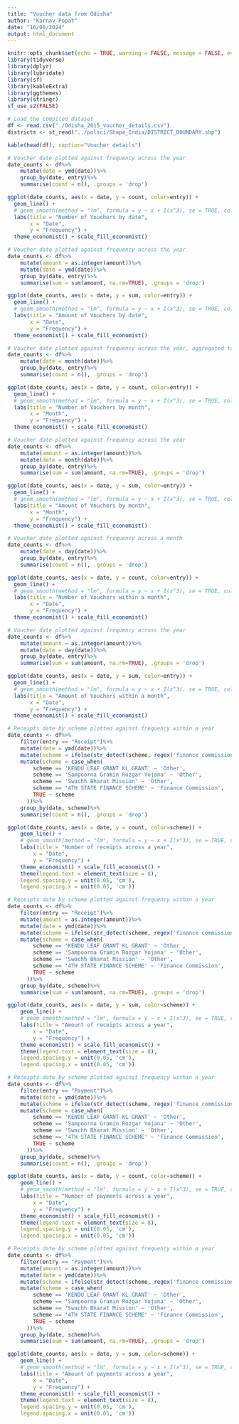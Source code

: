 ```yaml
---
title: "Voucher data from Odisha"
author: "Karnav Popat"
date: "16/06/2024"
output: html_document
---
```


```r
knitr::opts_chunk$set(echo = TRUE, warning = FALSE, message = FALSE, eval = TRUE)
library(tidyverse)
library(dplyr)
library(lubridate)
library(sf)
library(kableExtra)
library(ggthemes)
library(stringr)
sf_use_s2(FALSE)
```

```r
# Load the compiled dataset
df <- read.csv("./Odisha_2015_voucher_details.csv")
districts <- st_read("../polsci/Shape_India/DISTRICT_BOUNDARY.shp")
```

```r
kable(head(df), caption="Voucher details")
```

``` r
# Voucher date plotted against frequency across the year
date_counts <- df%>%
    mutate(date = ymd(date))%>%
    group_by(date, entry)%>%
    summarise(count = n(), .groups = 'drop')

ggplot(date_counts, aes(x = date, y = count, color=entry)) +
  geom_line() +
  # geom_smooth(method = "lm", formula = y ~ x + I(x^3), se = TRUE, color = "skyblue") + 
  labs(title = "Number of Vouchers by date",
       x = "Date",
       y = "Frequency") +
  theme_economist() + scale_fill_economist()
```

``` r
# Voucher date plotted against frequency across the year
date_counts <- df%>%
    mutate(amount = as.integer(amount))%>%
    mutate(date = ymd(date))%>%
    group_by(date, entry)%>%
    summarise(sum = sum(amount, na.rm=TRUE), .groups = 'drop')

ggplot(date_counts, aes(x = date, y = sum, color=entry)) +
  geom_line() +
  # geom_smooth(method = "lm", formula = y ~ x + I(x^3), se = TRUE, color = "skyblue") + 
  labs(title = "Amount of Vouchers by date",
       x = "Date",
       y = "Frequency") +
  theme_economist() + scale_fill_economist()
```

``` r
# Voucher date plotted against frequency across the year, aggregated to month
date_counts <- df%>%
    mutate(date = month(date))%>%
    group_by(date, entry)%>%
    summarise(count = n(), .groups = 'drop')

ggplot(date_counts, aes(x = date, y = count, color=entry)) +
  geom_line() +
  # geom_smooth(method = "lm", formula = y ~ x + I(x^3), se = TRUE, color = "skyblue") + 
  labs(title = "Number of Vouchers by month",
       x = "Month",
       y = "Frequency") +
  theme_economist() + scale_fill_economist()
```

``` r
# Voucher date plotted against frequency across the year
date_counts <- df%>%
    mutate(amount = as.integer(amount))%>%
    mutate(date = month(date))%>%
    group_by(date, entry)%>%
    summarise(sum = sum(amount, na.rm=TRUE), .groups = 'drop')

ggplot(date_counts, aes(x = date, y = sum, color=entry)) +
  geom_line() +
  # geom_smooth(method = "lm", formula = y ~ x + I(x^3), se = TRUE, color = "skyblue") + 
  labs(title = "Amount of Vouchers by month",
       x = "Month",
       y = "Frequency") +
  theme_economist() + scale_fill_economist()
```

``` r
# Voucher date plotted against frequency across a month
date_counts <- df%>%
    mutate(date = day(date))%>%
    group_by(date, entry)%>%
    summarise(count = n(), .groups = 'drop')

ggplot(date_counts, aes(x = date, y = count, color=entry)) +
  geom_line() +
  # geom_smooth(method = "lm", formula = y ~ x + I(x^3), se = TRUE, color = "skyblue") + 
  labs(title = "Number of Vouchers within a month",
       x = "Date",
       y = "Frequency") +
  theme_economist() + scale_fill_economist()
```

``` r
# Voucher date plotted against frequency across the year
date_counts <- df%>%
    mutate(amount = as.integer(amount))%>%
    mutate(date = day(date))%>%
    group_by(date, entry)%>%
    summarise(sum = sum(amount, na.rm=TRUE), .groups = 'drop')

ggplot(date_counts, aes(x = date, y = sum, color=entry)) +
  geom_line() +
  # geom_smooth(method = "lm", formula = y ~ x + I(x^3), se = TRUE, color = "skyblue") + 
  labs(title = "Amount of Vouchers within a month",
       x = "Date",
       y = "Frequency") +
  theme_economist() + scale_fill_economist()
```

``` r
# Receipts date by scheme plotted against frequency within a year
date_counts <- df%>%
    filter(entry == "Receipt")%>%
    mutate(date = ymd(date))%>%
    mutate(scheme = ifelse(str_detect(scheme, regex('finance commission', ignore_case=TRUE)), 'Finance Commission', scheme))%>%
    mutate(scheme = case_when(
        scheme == 'KENDU LEAF GRANT KL GRANT' ~ 'Other',
        scheme == 'Sampoorna Gramin Rozgar Yojana' ~ 'Other',
        scheme == 'Swachh Bharat Mission' ~ 'Other',
        scheme == '4TH STATE FINANCE SCHEME' ~ 'Finance Commission',
        TRUE ~ scheme
      ))%>%
    group_by(date, scheme)%>%
    summarise(count = n(), .groups = 'drop')

ggplot(date_counts, aes(x = date, y = count, color=scheme)) +
    geom_line() +
    # geom_smooth(method = "lm", formula = y ~ x + I(x^3), se = TRUE, color = "skyblue") + 
    labs(title = "Number of receipts across a year",
        x = "Date",
        y = "Frequency") +
    theme_economist() + scale_fill_economist() +
    theme(legend.text = element_text(size = 8),
    legend.spacing.y = unit(0.05, 'cm'),
    legend.spacing.x = unit(0.05, 'cm'))
```

``` r
# Receipts date by scheme plotted against frequency within a year
date_counts <- df%>%
    filter(entry == "Receipt")%>%
    mutate(amount = as.integer(amount))%>%
    mutate(date = ymd(date))%>%
    mutate(scheme = ifelse(str_detect(scheme, regex('finance commission', ignore_case=TRUE)), 'Finance Commission', scheme))%>%
    mutate(scheme = case_when(
        scheme == 'KENDU LEAF GRANT KL GRANT' ~ 'Other',
        scheme == 'Sampoorna Gramin Rozgar Yojana' ~ 'Other',
        scheme == 'Swachh Bharat Mission' ~ 'Other',
        scheme == '4TH STATE FINANCE SCHEME' ~ 'Finance Commission',
        TRUE ~ scheme
      ))%>%
    group_by(date, scheme)%>%
    summarise(sum = sum(amount, na.rm=TRUE), .groups = 'drop')

ggplot(date_counts, aes(x = date, y = sum, color=scheme)) +
    geom_line() +
    # geom_smooth(method = "lm", formula = y ~ x + I(x^3), se = TRUE, color = "skyblue") + 
    labs(title = "Amount of receipts across a year",
        x = "Date",
        y = "Frequency") +
    theme_economist() + scale_fill_economist() +
    theme(legend.text = element_text(size = 8),
    legend.spacing.y = unit(0.05, 'cm'),
    legend.spacing.x = unit(0.05, 'cm'))
```

``` r
# Receipts date by scheme plotted against frequency within a year
date_counts <- df%>%
    filter(entry == "Payment")%>%
    mutate(date = ymd(date))%>%
    mutate(scheme = ifelse(str_detect(scheme, regex('finance commission', ignore_case=TRUE)), 'Finance Commission', scheme))%>%
    mutate(scheme = case_when(
        scheme == 'KENDU LEAF GRANT KL GRANT' ~ 'Other',
        scheme == 'Sampoorna Gramin Rozgar Yojana' ~ 'Other',
        scheme == 'Swachh Bharat Mission' ~ 'Other',
        scheme == '4TH STATE FINANCE SCHEME' ~ 'Finance Commission',
        TRUE ~ scheme
      ))%>%
    group_by(date, scheme)%>%
    summarise(count = n(), .groups = 'drop')

ggplot(date_counts, aes(x = date, y = count, color=scheme)) +
    geom_line() +
    # geom_smooth(method = "lm", formula = y ~ x + I(x^3), se = TRUE, color = "skyblue") + 
    labs(title = "Number of payments across a year",
        x = "Date",
        y = "Frequency") +
    theme_economist() + scale_fill_economist() +
    theme(legend.text = element_text(size = 8),
    legend.spacing.y = unit(0.05, 'cm'),
    legend.spacing.x = unit(0.05, 'cm'))
```

``` r
# Receipts date by scheme plotted against frequency within a year
date_counts <- df%>%
    filter(entry == "Payment")%>%
    mutate(amount = as.integer(amount))%>%
    mutate(date = ymd(date))%>%
    mutate(scheme = ifelse(str_detect(scheme, regex('finance commission', ignore_case=TRUE)), 'Finance Commission', scheme))%>%
    mutate(scheme = case_when(
        scheme == 'KENDU LEAF GRANT KL GRANT' ~ 'Other',
        scheme == 'Sampoorna Gramin Rozgar Yojana' ~ 'Other',
        scheme == 'Swachh Bharat Mission' ~ 'Other',
        scheme == '4TH STATE FINANCE SCHEME' ~ 'Finance Commission',
        TRUE ~ scheme
      ))%>%
    group_by(date, scheme)%>%
    summarise(sum = sum(amount, na.rm=TRUE), .groups = 'drop')

ggplot(date_counts, aes(x = date, y = sum, color=scheme)) +
    geom_line() +
    # geom_smooth(method = "lm", formula = y ~ x + I(x^3), se = TRUE, color = "skyblue") + 
    labs(title = "Amount of payments across a year",
        x = "Date",
        y = "Frequency") +
    theme_economist() + scale_fill_economist() +
    theme(legend.text = element_text(size = 8),
    legend.spacing.y = unit(0.05, 'cm'),
    legend.spacing.x = unit(0.05, 'cm'))
```
